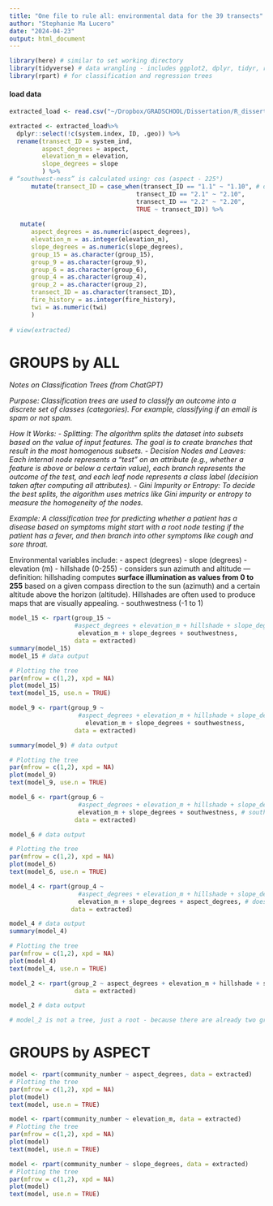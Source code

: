 ```yaml
---
title: "One file to rule all: environmental data for the 39 transects"
author: "Stephanie Ma Lucero"
date: "2024-04-23"
output: html_document
---
```


```r
library(here) # similar to set working directory
library(tidyverse) # data wrangling - includes ggplot2, dplyr, tidyr, readr, purr, tibble, stringr, forcats
library(rpart) # for classification and regression trees
```

#### load data

```r
extracted_load <- read.csv("~/Dropbox/GRADSCHOOL/Dissertation/R_dissertation/chaparraldegradation_2022/chaparraldegradation_2022/Extracted_Elevation_Slope_Aspect_Hillshade_20m.csv", header = TRUE, na.strings=c("","NA")) 

extracted <- extracted_load%>% 
  dplyr::select(!c(system.index, ID, .geo)) %>% 
  rename(transect_ID = system_ind, 
         aspect_degrees = aspect, 
         elevation_m = elevation, 
         slope_degrees = slope
         ) %>% 
# “southwest-ness” is calculated using: cos (aspect - 225°)
      mutate(transect_ID = case_when(transect_ID == "1.1" ~ "1.10", # old ~ new
                                   transect_ID == "2.1" ~ "2.10",
                                   transect_ID == "2.2" ~ "2.20",
                                   TRUE ~ transect_ID)) %>% 
  
   mutate(
      aspect_degrees = as.numeric(aspect_degrees),
      elevation_m = as.integer(elevation_m),
      slope_degrees = as.numeric(slope_degrees),
      group_15 = as.character(group_15),
      group_9 = as.character(group_9),
      group_6 = as.character(group_6),
      group_4 = as.character(group_4),
      group_2 = as.character(group_2),
      transect_ID = as.character(transect_ID), 
      fire_history = as.integer(fire_history), 
      twi = as.numeric(twi)
      )
  
# view(extracted)
```

# GROUPS by ALL 

_Notes on Classification Trees (from ChatGPT)_

_Purpose: Classification trees are used to classify an outcome into a discrete set of classes (categories). For example, classifying if an email is spam or not spam._

_How It Works:_
_- Splitting: The algorithm splits the dataset into subsets based on the value of input features. The goal is to create branches that result in the most homogenous subsets._
_- Decision Nodes and Leaves: Each internal node represents a "test" on an attribute (e.g., whether a feature is above or below a certain value), each branch represents the outcome of the test, and each leaf node represents a class label (decision taken after computing all attributes)._
_- Gini Impurity or Entropy: To decide the best splits, the algorithm uses metrics like Gini impurity or entropy to measure the homogeneity of the nodes._

_Example:_
_A classification tree for predicting whether a patient has a disease based on symptoms might start with a root node testing if the patient has a fever, and then branch into other symptoms like cough and sore throat._

Environmental variables include:
- aspect (degrees)
- slope (degrees)
- elevation (m)
- hillshade (0-255) - considers sun azimuth and altitude 
--- definition: hillshading computes __surface illumination as values from 0 to 255__ based on a given compass direction to the sun (azimuth) and a certain altitude above the horizon (altitude). Hillshades are often used to produce maps that are visually appealing.
- southwestness (-1 to 1)


```r

model_15 <- rpart(group_15 ~ 
                  #aspect_degrees + elevation_m + hillshade + slope_degrees + southwestness,  # tree can't handle interacting terms
                   elevation_m + slope_degrees + southwestness, 
                  data = extracted)
summary(model_15)
model_15 # data output

# Plotting the tree
par(mfrow = c(1,2), xpd = NA)
plot(model_15)
text(model_15, use.n = TRUE)
```

```r
model_9 <- rpart(group_9 ~ 
                   #aspect_degrees + elevation_m + hillshade + slope_degrees + southwestness,  # tree can't handle interacting terms
                     elevation_m + slope_degrees + southwestness, 
                  data = extracted)

summary(model_9) # data output

# Plotting the tree
par(mfrow = c(1,2), xpd = NA)
plot(model_9)
text(model_9, use.n = TRUE)
```

```r
model_6 <- rpart(group_6 ~ 
                   #aspect_degrees + elevation_m + hillshade + slope_degrees + southwestness,  # tree can't handle interacting terms
                   elevation_m + slope_degrees + southwestness, # southwestness and aspect_degrees result in the same tree
                  data = extracted)

model_6 # data output

# Plotting the tree
par(mfrow = c(1,2), xpd = NA)
plot(model_6)
text(model_6, use.n = TRUE)
```

```r
model_4 <- rpart(group_4 ~ 
                   #aspect_degrees + elevation_m + hillshade + slope_degrees + southwestness,  # tree can't handle interacting terms
                   elevation_m + slope_degrees + aspect_degrees, # doesn't run with southwestness
                 data = extracted)

model_4 # data output
summary(model_4)

# Plotting the tree
par(mfrow = c(1,2), xpd = NA)
plot(model_4)
text(model_4, use.n = TRUE)
```
```r
model_2 <- rpart(group_2 ~ aspect_degrees + elevation_m + hillshade + slope_degrees + southwestness,  # tree can't handle interacting terms
                  data = extracted)

model_2 # data output

# model_2 is not a tree, just a root - because there are already two groups so nothing predicts the split.

```

# GROUPS by ASPECT 

```r
model <- rpart(community_number ~ aspect_degrees, data = extracted)
# Plotting the tree
par(mfrow = c(1,2), xpd = NA)
plot(model)
text(model, use.n = TRUE)
```

```r
model <- rpart(community_number ~ elevation_m, data = extracted)
# Plotting the tree
par(mfrow = c(1,2), xpd = NA)
plot(model)
text(model, use.n = TRUE)
```

```r
model <- rpart(community_number ~ slope_degrees, data = extracted)
# Plotting the tree
par(mfrow = c(1,2), xpd = NA)
plot(model)
text(model, use.n = TRUE)
```
